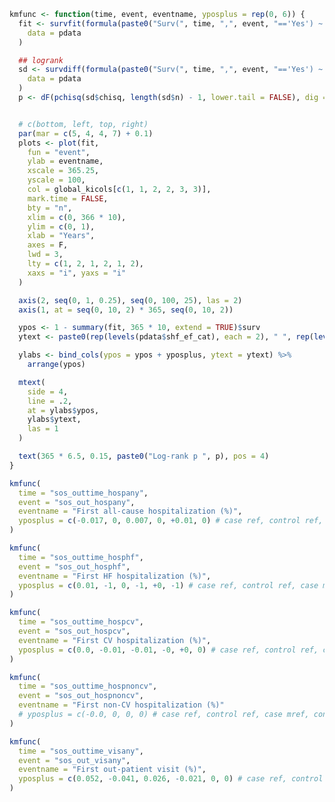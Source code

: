 ```r

kmfunc <- function(time, event, eventname, yposplus = rep(0, 6)) {
  fit <- survfit(formula(paste0("Surv(", time, ",", event, "=='Yes') ~ shf_ef_cat + casecontrol")),
    data = pdata
  )

  ## logrank
  sd <- survdiff(formula(paste0("Surv(", time, ",", event, "=='Yes') ~ shf_ef_cat + casecontrol")),
    data = pdata
  )
  p <- dF(pchisq(sd$chisq, length(sd$n) - 1, lower.tail = FALSE), dig = 3, p = TRUE)


  # c(bottom, left, top, right)
  par(mar = c(5, 4, 4, 7) + 0.1)
  plots <- plot(fit,
    fun = "event",
    ylab = eventname,
    xscale = 365.25,
    yscale = 100,
    col = global_kicols[c(1, 1, 2, 2, 3, 3)],
    mark.time = FALSE,
    bty = "n",
    xlim = c(0, 366 * 10),
    ylim = c(0, 1),
    xlab = "Years",
    axes = F,
    lwd = 3,
    lty = c(1, 2, 1, 2, 1, 2),
    xaxs = "i", yaxs = "i"
  )

  axis(2, seq(0, 1, 0.25), seq(0, 100, 25), las = 2)
  axis(1, at = seq(0, 10, 2) * 365, seq(0, 10, 2))

  ypos <- 1 - summary(fit, 365 * 10, extend = TRUE)$surv
  ytext <- paste0(rep(levels(pdata$shf_ef_cat), each = 2), " ", rep(levels(pdata$casecontrol), 3))

  ylabs <- bind_cols(ypos = ypos + yposplus, ytext = ytext) %>%
    arrange(ypos)

  mtext(
    side = 4,
    line = .2,
    at = ylabs$ypos,
    ylabs$ytext,
    las = 1
  )

  text(365 * 6.5, 0.15, paste0("Log-rank p ", p), pos = 4)
}
```

```r
kmfunc(
  time = "sos_outtime_hospany",
  event = "sos_out_hospany",
  eventname = "First all-cause hospitalization (%)",
  yposplus = c(-0.017, 0, 0.007, 0, +0.01, 0) # case ref, control ref, case mref, control mref, case peg, control pef
)
```

```r
kmfunc(
  time = "sos_outtime_hosphf",
  event = "sos_out_hosphf",
  eventname = "First HF hospitalization (%)",
  yposplus = c(0.01, -1, 0, -1, +0, -1) # case ref, control ref, case mref, control mref, case peg, control pef
)
```

```r
kmfunc(
  time = "sos_outtime_hospcv",
  event = "sos_out_hospcv",
  eventname = "First CV hospitalization (%)",
  yposplus = c(0.0, -0.01, -0.01, -0, +0, 0) # case ref, control ref, case mref, control mref, case peg, control pef
)
```

```r
kmfunc(
  time = "sos_outtime_hospnoncv",
  event = "sos_out_hospnoncv",
  eventname = "First non-CV hospitalization (%)"
  # yposplus = c(-0.0, 0, 0, 0) # case ref, control ref, case mref, control mref, case peg, control pef
)
```

```r
kmfunc(
  time = "sos_outtime_visany",
  event = "sos_out_visany",
  eventname = "First out-patient visit (%)",
  yposplus = c(0.052, -0.041, 0.026, -0.021, 0, 0) # case ref, control ref, case mref, control mref, case peg, control pef
)
```
